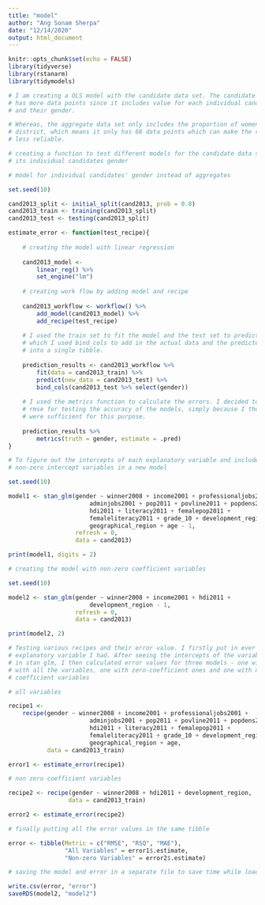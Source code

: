 ```yaml
---
title: "model"
author: "Ang Sonam Sherpa"
date: "12/14/2020"
output: html_document
---
```


```r
knitr::opts_chunk$set(echo = FALSE)
library(tidyverse)
library(rstanarm)
library(tidymodels)
```


```r

# I am creating a OLS model with the candidate data set. The candidate data set
# has more data points since it includes value for each individual candidate
# and their gender.

# Whereas, the aggregate data set only includes the proportion of women in a
# district, which means it only has 68 data points which can make the reading
# less reliable.

# creating a function to test different models for the candidate data set and
# its individual candidates gender

# model for individual candidates' gender instead of aggregates

set.seed(10)

cand2013_split <- initial_split(cand2013, prob = 0.8)
cand2013_train <- training(cand2013_split)
cand2013_test <- testing(cand2013_split)

estimate_error <- function(test_recipe){
    
    # creating the model with linear regression  
    
    cand2013_model <-
        linear_reg() %>%
        set_engine("lm")
    
    # creating work flow by adding model and recipe
    
    cand2013_workflow <- workflow() %>%
        add_model(cand2013_model) %>%
        add_recipe(test_recipe)
    
    # I used the train set to fit the model and the test set to predict, after
    # which I used bind_cols to add in the actual data and the predicted data
    # into a single tibble.
    
    prediction_results <- cand2013_workflow %>%
        fit(data = cand2013_train) %>%
        predict(new_data = cand2013_test) %>%
        bind_cols(cand2013_test %>% select(gender))
    
    # I used the metrics function to calculate the errors. I decided to use rsq and
    # rmse for testing the accuracy of the models, simply because I thought they
    # were sufficient for this purpose.
    
    prediction_results %>%
        metrics(truth = gender, estimate = .pred)
}

```



```r

# To figure out the intercepts of each explanatory variable and include the
# non-zero intercept variables in a new model

set.seed(10)

model1 <- stan_glm(gender ~ winner2008 + income2001 + professionaljobs2001 +
                       adminjobs2001 + pop2011 + povline2011 + popdens2011 +
                       hdi2011 + literacy2011 + femalepop2011 +
                       femaleliteracy2011 + grade_10 + development_region +
                       geographical_region + age - 1,
                   refresh = 0,
                   data = cand2013)

print(model1, digits = 2)

# creating the model with non-zero coefficient variables

set.seed(10)

model2 <- stan_glm(gender ~ winner2008 + income2001 + hdi2011 +
                       development_region - 1,
                   refresh = 0,
                   data = cand2013)

print(model2, 2)


```


```r

# Testing various recipes and their error value. I firstly put in ever
# explanatory variable I had. After seeing the intercepts of the variables
# in stan glm, I then calculated error values for three models - one with no
# with all the variables, one with zero-coefficient ones and one with non-zero
# coefficient variables

# all variables

recipe1 <- 
    recipe(gender ~ winner2008 + income2001 + professionaljobs2001 +
                       adminjobs2001 + pop2011 + povline2011 + popdens2011 +
                       hdi2011 + literacy2011 + femalepop2011 +
                       femaleliteracy2011 + grade_10 + development_region +
                       geographical_region + age,
           data = cand2013_train)

error1 <- estimate_error(recipe1)

# non zero coefficient variables

recipe2 <- recipe(gender ~ winner2008 + hdi2011 + development_region,
                 data = cand2013_train)

error2 <- estimate_error(recipe2)

# finally putting all the error values in the same tibble

error <- tibble(Metric = c("RMSE", "RSQ", "MAE"),
                "All Variables" = error1$.estimate,
                "Non-zero Variables" = error2$.estimate)

```


```r

# saving the model and error in a separate file to save time while loading

write.csv(error, "error")
saveRDS(model2, "model2")

```
